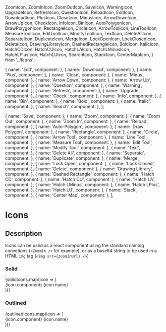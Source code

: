   ZoomIcon,
  ZoomInIcon,
  ZoomOutIcon,
  SaveIcon,
  WarningIcon,
  UpgradeIcon,
  RefreshIcon,
  QuestionIcon,
  ReloadIcon,
  EditIcon,
  DownloadIcon,
  PlusIcon,
  CloseIcon,
  MinusIcon,
  ArrowDownIcon,
  ArrowUpIcon,
  CheckIcon,
  InfoIcon,
  BinIcon,
  AutoPolygonIcon,
  DrawPolygonIcon,
  RectangleIcon,
  CircleIcon,
  ArrowToolIcon,
  LineToolIcon,
  MeasureToolIcon,
  EditToolIcon,
  ModifyToolIcon,
  TextIcon,
  DeleteAllIcon,
  SeparateIcon,
  DuplicateIcon,
  MergeIcon,
  LockOpenIcon,
  LockClosedIcon,
  DeleteIcon,
  DrawingLibraryIcon,
  DashedRectangleIcon,
  BoldIcon,
  ItalicIcon,
  HatchCDIcon,
  HatchCUIcon,
  HatchLAIcon,
  HatchLMinusIcon,
  HatchLPlusIcon,
  HatchLUIcon,
  SearchIcon,
  StackIcon,
  CenterMapIcon,
} from '../Icons';

  { name: 'Edit', component: <EditIcon /> },
  { name: 'Download', component: <DownloadIcon /> },
  { name: 'Plus', component: <PlusIcon /> },
  { name: 'Close', component: <CloseIcon /> },
  { name: 'Minus', component: <MinusIcon /> },
  { name: 'Arrow Down', component: <ArrowDownIcon /> },
  { name: 'Arrow Up', component: <ArrowUpIcon /> },
  { name: 'Question', component: <QuestionIcon /> },
  { name: 'Warning', component: <WarningIcon /> },
  { name: 'Refresh', component: <RefreshIcon /> },
  { name: 'Upgrade', component: <UpgradeIcon /> },
  { name: 'Check', component: <CheckIcon /> },
  { name: 'Info', component: <InfoIcon /> },
  { name: 'Bin', component: <BinIcon /> },
  { name: 'Bold', component: <BoldIcon /> },
  { name: 'Italic', component: <ItalicIcon /> },
  { name: 'Search', component: <SearchIcon /> },
];

  { name: 'Save', component: <SaveIcon /> },
  { name: 'Zoom', component: <ZoomIcon /> },
  { name: 'Zoom Out', component: <ZoomOutIcon /> },
  { name: 'Zoom In', component: <ZoomInIcon /> },
  { name: 'Reload', component: <ReloadIcon /> },
  { name: 'Auto-Polygon', component: <AutoPolygonIcon /> },
  { name: 'Draw Polygon', component: <DrawPolygonIcon /> },
  { name: 'Rectangle', component: <RectangleIcon /> },
  { name: 'Circle', component: <CircleIcon /> },
  { name: 'Arrow Tool', component: <ArrowToolIcon /> },
  { name: 'Line Tool', component: <LineToolIcon /> },
  { name: 'Measure Tool', component: <MeasureToolIcon /> },
  { name: 'Edit Tool', component: <EditToolIcon /> },
  { name: 'Modify Tool', component: <ModifyToolIcon /> },
  { name: 'Text', component: <TextIcon /> },
  { name: 'Delete All', component: <DeleteAllIcon /> },
  { name: 'Separate', component: <SeparateIcon /> },
  { name: 'Duplicate', component: <DuplicateIcon /> },
  { name: 'Merge', component: <MergeIcon /> },
  { name: 'Lock Open', component: <LockOpenIcon /> },
  { name: 'Lock Closed', component: <LockClosedIcon /> },
  { name: 'Delete', component: <DeleteIcon /> },
  { name: 'Drawing Library', component: <DrawingLibraryIcon /> },
  { name: 'Dashed Rectangle', component: <DashedRectangleIcon /> },
  { name: 'Hatch CD', component: <HatchCDIcon /> },
  { name: 'Hatch CU', component: <HatchCUIcon /> },
  { name: 'Hatch LA', component: <HatchLAIcon /> },
  { name: 'Hatch LMinus', component: <HatchLMinusIcon /> },
  { name: 'Hatch LPlus', component: <HatchLPlusIcon /> },
  { name: 'Hatch LU', component: <HatchLUIcon /> },
  { name: 'Stack', component: <StackIcon /> },
  { name: 'Center Map', component: <CenterMapIcon /> },
];

<Meta title="Components|Icons" />

# Icons

## Description

Icons can be used as a react component using the standard naming convetions (`<ZoomIn />` for example), or as a base64 string to be used in a HTML `img` tag (`<img src={zoomInUrl} />`)

### Solid

<Story name="Solid">
  <DisplayBoxWrapper>
    {solidIcons.map(icon => (
      <div style={{padding: '8px', textAlign: 'center'}}>
        {icon.component}
        <DisplayBoxSubTitle style={{width: '60px'}}>{icon.name}</DisplayBoxSubTitle>
      </div>
    ))}
  </DisplayBoxWrapper>
</Story>

### Outlined

<Story name="Outlined">
  <DisplayBoxWrapper>
    {outlinedIcons.map(icon => (
      <div style={{padding: '8px', textAlign: 'center'}}>
        {icon.component}
        <DisplayBoxSubTitle style={{width: '60px'}}>{icon.name}</DisplayBoxSubTitle>
      </div>
    ))}
  </DisplayBoxWrapper>
</Story>

